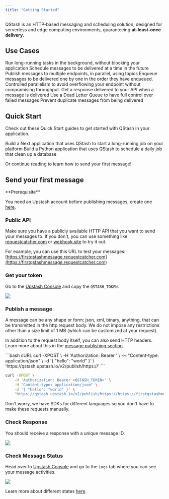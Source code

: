 ```yaml
---
title: "Getting Started"
---
```


QStash is an HTTP-based messaging and scheduling solution, designed for serverless
and edge computing environments, guaranteeing **at-least-once delivery**.

## Use Cases 

<CardGroup cols={2}>
  <Card title="Background Jobs" icon="share-all" href='/qstash/features/background-jobs'>
    Run long-running tasks in the background, without blocking your application
  </Card>
  <Card title="Schedules" icon="calendar-days" href='/qstash/features/schedules'>
    Schedule messages to be delivered at a time in the future
  </Card>
  <Card title="Fan out" icon="arrows-maximize" href='/qstash/features/topics'>
    Publish messages to multiple endpoints, in parallel, using topics
  </Card>
  <Card title="FIFO" icon="right-left" href='/qstash/features/queues#ordered-delivery'>
    Enqueue messages to be delivered one by one in the order they have enqueued.
  </Card>
  <Card title="Parallelism" icon="arrows-up-to-line" href='/qstash/features/queues#controlled-parallelism'>
    Controlled parallelism to avoid overflowing your endpoint without compramising throughput.
  </Card>
  <Card title="Callbacks" icon="phone" href='/qstash/features/callbacks'>
   Get a response delivered to your API when a message is delivered
  </Card>
  <Card title="Retry Failed Jobs" icon="repeat" href='/qstash/features/dlq'>
    Use a Dead Letter Queue to have full control over failed messages
  </Card>
  <Card title="Deduplication" icon="copy" href='/qstash/features/deduplication'>
    Prevent duplicate messages from being delivered
  </Card>
</CardGroup>

## Quick Start

Check out these Quick Start guides to get started with QStash in your application.

<CardGroup cols={2}>
  <Card title="Next.js" icon="node-js" href='/qstash/quickstarts/vercel-nextjs'>
    Build a Next application that uses QStash to start a long-running job on your platform
  </Card>
  <Card title="Python" icon="python" href='/qstash/quickstarts/python-vercel'>
    Build a Python application that uses QStash to schedule a daily job that clean up a database
  </Card>
</CardGroup>

Or continue reading to learn how to send your first message!

## Send your first message

<Check>
**Prerequisite**

You need an Upstash account before publishing messages, create one
[here](https://console.upstash.com).
</Check>

### Public API

Make sure you have a publicly available HTTP API that you want to send your
messages to. If you don't, you can use something like
[requestcatcher.com](https://requestcatcher.com/) or
[webhook.site](https://webhook.site/) to try it out.

For example, you can use this URL to test your messages: [https://firstqstashmessage.requestcatcher.com](https://firstqstashmessage.requestcatcher.com)

### Get your token

Go to the [Upstash Console](https://console.upstash.com/qstash) and copy the
`QSTASH_TOKEN`.

<Frame>
  <img src="/img/qstash/rest_token.png" />
</Frame>

### Publish a message

A message can be any shape or form: json, xml, binary, anything, that can be
transmitted in the http request body. We do not impose any restrictions other
than a size limit of 1 MB (which can be customized at your request).

In addition to the request body itself, you can also send HTTP headers. Learn
more about this in the [message publishing section](/qstash/howto/publishing).

<CodeGroup>
```bash cURL
curl -XPOST \
    -H 'Authorization: Bearer <QSTASH_TOKEN>' \
    -H "Content-type: application/json" \
    -d '{ "hello": "world" }' \
    'https://qstash.upstash.io/v2/publish/https://<your-api-url>'
```

```bash cURL RequestCatcher
curl -XPOST \
    -H 'Authorization: Bearer <QSTASH_TOKEN>' \
    -H "Content-type: application/json" \
    -d '{ "hello": "world" }' \
    'https://qstash.upstash.io/v2/publish/https://https://firstqstashmessage.requestcatcher.com/test'
```
</CodeGroup>

Don't worry, we have SDKs for different languages so you don't
have to make these requests manually.

### Check Response

You should receive a response with a unique message ID.

<Frame>
  <img src="/img/qstash/reqcatcher.png" />
</Frame>

### Check Message Status

Head over to [Upstash Console](https://console.upstash.com/qstash) and go to the
`Logs` tab where you can see your message activities.

<Frame>
  <img src="/img/qstash/log.png" />
</Frame>

Learn more about different states [here](/qstash/howto/debug-logs).